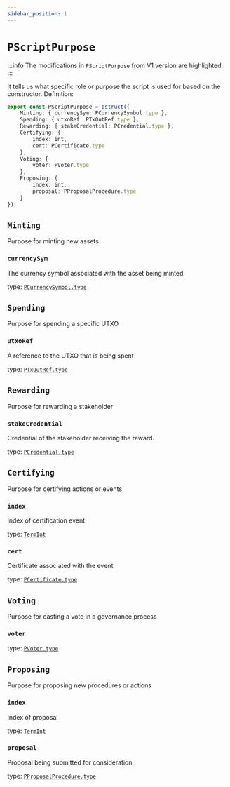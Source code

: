 ```yaml
---
sidebar_position: 1
---
```


# `PScriptPurpose`

:::info
The modifications in `PScriptPurpose` from V1 version are highlighted.
:::

It tells us what specific role or purpose the script is used for based on the constructor.
Definition:

```ts
export const PScriptPurpose = pstruct({
    Minting: { currencySym: PCurrencySymbol.type },
    Spending: { utxoRef: PTxOutRef.type },
    Rewarding: { stakeCredential: PCredential.type },
    Certifying: {
        index: int,
        cert: PCertificate.type
    },
    Voting: {
        voter: PVoter.type
    },
    Proposing: {
        index: int,
        proposal: PProposalProcedure.type
    }
});
```

## `Minting`
Purpose for minting new assets

### `currencySym`
The currency symbol associated with the asset being minted

type: [`PCurrencySymbol.type`](../../V1/Value/PCurrencySymbol)

## `Spending`
Purpose for spending a specific UTXO

###  `utxoRef`
A reference to the UTXO that is being spent

type: [`PTxOutRef.type`](../Tx/PTxOutRef)

## `Rewarding`
Purpose for rewarding a stakeholder

### `stakeCredential`
Credential of the stakeholder receiving the reward.

type: [`PCredential.type`](../../V1/Address/PCredential)

## `Certifying`
Purpose for certifying actions or events

### `index`
Index of certification event

type: [`TermInt`](../../stdlib/TermInt)

### `cert`
Certificate associated with the event

type: [`PCertificate.type`](./PCertificate)

## `Voting`
Purpose for casting a vote in a governance process

### `voter`

type: [`PVoter.type`](../Governance/PVoter)

## `Proposing`
Purpose for proposing new procedures or actions

### `index`
Index of proposal

type: [`TermInt`](../../stdlib/TermInt)

### `proposal`
Proposal being submitted for consideration

type: [`PProposalProcedure.type`](../Governance/PProposalProcedure)


